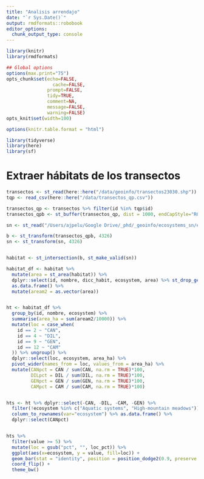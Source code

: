```yaml
---
title: "Analisis arrendajo"
date: "`r Sys.Date()`"
output: rmdformats::robobook
editor_options: 
  chunk_output_type: console
---
```


```r
library(knitr)
library(rmdformats)

## Global options
options(max.print="75")
opts_chunk$set(echo=FALSE,
	             cache=FALSE,
               prompt=FALSE,
               tidy=TRUE,
               comment=NA,
               message=FALSE,
               warning=FALSE)
opts_knit$set(width=100)

options(knitr.table.format = "html") 
```

```r
library(tidyverse)
library(here)
library(sf)
```


# Extraer hábitats de los transectos 

```r
transectos <- st_read(here::here("/data/geoinfo/transectos23030.shp"))
tqp <- read_csv(here::here("/data/transectos_qp.csv"))

transectos_qp <- transectos %>% filter(id %in% tqp$id)
transectos_qpb <- st_buffer(transectos_qp, dist = 1000, endCapStyle="ROUND")

sn <- st_read("/Users/ajpelu/Google Drive/_phd/_geoinfo/ecosystems_sn/ecosystems_sn.shp")

b <- st_transform(transectos_qpb, 4326)
sn <- st_transform(sn, 4326)


habitat <- st_intersection(b, st_make_valid(sn))

habitat_df <- habitat %>% 
  mutate(area = st_area(habitat)) %>% 
  dplyr::select(id, nombre, dicc_habit, ecosystem, area) %>% st_drop_geometry() %>% 
  as.data.frame() %>% 
  mutate(aream2 = as.vector(area))


ht <- habitat_df %>% 
  group_by(id, nombre, ecosystem) %>% 
  summarise(area_ha = sum(aream2/10000)) %>% 
  mutate(loc = case_when(
    id == 2 ~ "CAN", 
    id == 4 ~ "DIL", 
    id == 9 ~ "GEN",
    id == 12 ~ "CAM"
  )) %>% ungroup() %>% 
  dplyr::select(loc, ecosystem, area_ha) %>% 
  pivot_wider(names_from = loc, values_from = area_ha) %>% 
  mutate(CANpct = CAN / sum(CAN, na.rm = TRUE)*100,
         DILpct = DIL / sum(DIL, na.rm = TRUE)*100,
         GENpct = GEN / sum(GEN, na.rm = TRUE)*100,
         CAMpct = CAM / sum(CAM, na.rm = TRUE)*100)


hts <- ht %>% dplyr::select(-CAN, -DIL, -CAM, -GEN) %>% 
  filter(!ecosystem %in% c("Aquatic systems", "High-mountain meadows")) %>% 
  column_to_rownames(var="ecosystem") %>% as.data.frame() %>% 
  dplyr::select(CANpct)


hts %>% 
  filter(value >= 5) %>%
  mutate(loc = gsub("pct", "", loc_pct)) %>% 
  ggplot(aes(x=ecosystem, y = value, fill=loc)) + 
  geom_bar(stat = "identity", position = position_dodge2(0.9, preserve = "single")) +
  coord_flip() +
  theme_bw() 

```


